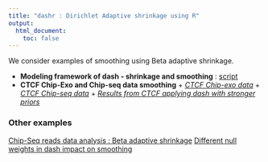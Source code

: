 ```yaml
---
title: "dashr : Dirichlet Adaptive shrinkage using R"
output:
  html_document:
    toc: false
---
```


We consider examples of smoothing using Beta adaptive shrinkage. 

* **Modeling framework of dash - shrinkage and smoothing** : [script](modeling_framework.html)
* **CTCF Chip-Exo and Chip-seq data smoothing**
      + [*CTCF Chip-exo data*](CTCF_dash_ChipExo.html)
      + [*CTCF Chip-seq data*](CTCF_dash_ChipSeq.html)
      + [*Results from CTCF applying dash with stronger priors*](dash_shrinkage_levels.html)



### Other examples

[Chip-Seq reads data analysis : Beta adaptive shrinkage](dashr_chip.html)
[Different null weights in dash impact on smoothing](dashr_smooth_null.html)

